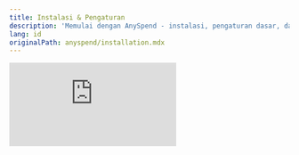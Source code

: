 ```yaml
---
title: Instalasi & Pengaturan
description: 'Memulai dengan AnySpend - instalasi, pengaturan dasar, dan verifikasi'
lang: id
originalPath: anyspend/installation.mdx
---
```

<iframe class="w-full aspect-video rounded-xl mb-6" src="https://customer-gg6qs7nm5ue94t64.cloudflarestream.com/20421c67259edef92f8b4ec145e17317/iframe?poster=https%3A%2F%2Fcustomer-gg6qs7nm5ue94t64.cloudflarestream.com%2F20421c67259edef92f8b4ec145e17317%2Fthumbnails%2Fthumbnail.jpg%3Ftime%3D168%26height%3D600" title="Pengaturan AnySpend" frameborder="0" allow="accelerometer; autoplay; clipboard-write; encrypted-media; gyroscope; picture-in-picture" allowfullscreen />

## Prasyarat

<CardGroup cols={3}>
  <Card title="Node.js" icon="node-js">
    v20.15.0 atau lebih tinggi
  </Card>
  <Card title="React" icon="react">
    Versi 18 atau 19
  </Card>
  <Card title="TypeScript" icon="code">
    Direkomendasikan untuk DX yang lebih baik
  </Card>
</CardGroup>

## Instalasi

Pilih manajer paket yang Anda sukai:

<Tabs>
  <Tab title="npm">
    ```bash
    npm install @b3dotfun/sdk
    ```
  </Tab>
  <Tab title="pnpm">
    ```bash
    pnpm add @b3dotfun/sdk
    ```
  </Tab>
</Tabs>

## Pengaturan Dasar

### 1. Pengaturan Provider

Bungkus aplikasi Anda dengan `B3Provider` dan `AnyspendProvider` untuk mengaktifkan fungsionalitas AnySpend:

```tsx App.tsx icon=react
import { AnyspendProvider } from "@b3dotfun/sdk/anyspend/react";
import { B3Provider } from "@b3dotfun/sdk/global-account/react";
import "@b3dotfun/sdk/index.css";

function App() {
  return (
    <B3Provider theme="light" environment="production">
      <AnyspendProvider>{/* Komponen aplikasi Anda */}</AnyspendProvider>
    </B3Provider>
  );
}

export default App;
```

### 2. Konfigurasi Lingkungan

<Tabs>
  <Tab title="Mainnet">
    **Endpoint**: `https://mainnet.anyspend.com`

    Gunakan ini untuk aplikasi produksi dengan transaksi nyata.
  </Tab>
  <Tab title="Testnet">
    **Endpoint**: `http://testnet.anyspend.com`

    Gunakan ini untuk pengembangan dan pengujian dengan token tes.

    Catatan: Testnet saat ini tidak tersedia.
  </Tab>
</Tabs>

### 3. Konfigurasi TypeScript (Opsional tapi Direkomendasikan)

<Note>
  Jika Anda menggunakan TypeScript, pastikan `tsconfig.json` Anda mencakup pengaturan ini untuk kompatibilitas optimal:
</Note>

```json tsconfig.json icon=settings
{
  "compilerOptions": {
    "moduleResolution": "node",
    "allowSyntheticDefaultImports": true,
    "esModuleInterop": true
  }
}
```

## Verifikasi

Buat komponen tes sederhana untuk memverifikasi pengaturan Anda bekerja dengan benar:

```tsx TestComponent.tsx icon=test-tube lines
import { AnySpend } from "@b3dotfun/sdk/anyspend/react";

function TestComponent() {
  return <AnySpend />;
}
```

## Langkah Selanjutnya

<CardGroup cols={3}>
  <Card title="Jelajahi Komponen" icon="puzzle-piece" href="/anyspend/components">
    Pelajari tentang komponen yang tersedia untuk skenario pembayaran yang berbeda
  </Card>
  <Card title="Pelajari tentang Hooks" icon="link" href="/anyspend/hooks">
    Temukan React hooks untuk membangun alur pembayaran kustom
  </Card>
  <Card title="Lihat Contoh" icon="code" href="/anyspend/examples">
    Telusuri contoh implementasi dunia nyata
  </Card>
</CardGroup>

## Pemecahan Masalah

<AccordionGroup>
  <Accordion title="Kesalahan Impor">
    Pastikan Anda telah menginstal SDK dengan benar dan mengimpor file CSS. SDK memerlukan React 18\+ dan mungkin memiliki masalah kompatibilitas dengan versi yang lebih lama.
  </Accordion>
  <Accordion title="Provider Tidak Ditemukan">
    Pastikan Anda memiliki `B3Provider` dan `AnyspendProvider` ditempatkan tinggi dalam pohon komponen Anda, biasanya dalam komponen App utama Anda.
  </Accordion>
  <Accordion title="Kesalahan TypeScript">
    Jika Anda melihat kesalahan TypeScript, verifikasi `tsconfig.json` Anda mencakup pengaturan yang direkomendasikan di atas.
  </Accordion>
</AccordionGroup>
